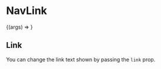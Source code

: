 

<Meta title="Atoms | NavLink" component={NavLink} />

# NavLink

<Preview>
  <Story
    name="Basic"
    args={{
      link: 'Home',
    }}
  >
    {(args) => <NavLink {...args} />}
  </Story>
</Preview>

<Props story="Basic" />

## Link

You can change the link text shown by passing the `link` prop.

<Preview>
  <Story name="Links">
    <NavLink link="Open Source" />
  </Story>
</Preview>
